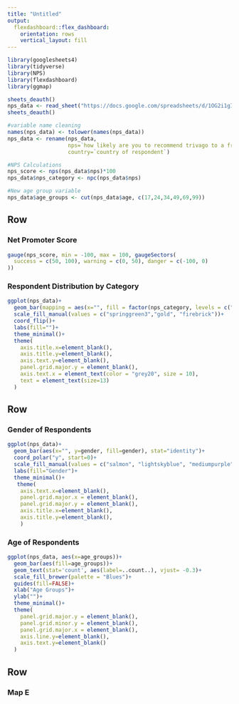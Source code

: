 ```yaml
---
title: "Untitled"
output: 
  flexdashboard::flex_dashboard:
    orientation: rows
    vertical_layout: fill
---
```


```r
library(googlesheets4)
library(tidyverse)
library(NPS)
library(flexdashboard)
library(ggmap)
```




```r
sheets_deauth()
nps_data <- read_sheet("https://docs.google.com/spreadsheets/d/1OG2i1gIv0J9bZMxRr8O2SHYxQsu27LjRbBUBnaZ7zvM/edit?usp=sharing")
sheets_deauth()

#variable name cleaning
names(nps_data) <- tolower(names(nps_data))
nps_data <- rename(nps_data,
                   nps=`how likely are you to recommend trivago to a friend or colleague?`,
                   country=`country of respondent`) 

#NPS Calculations
nps_score <- nps(nps_data$nps)*100
nps_data$nps_category <- npc(nps_data$nps)

#New age group variable
nps_data$age_groups <- cut(nps_data$age, c(17,24,34,49,69,99))
```







Row
-----------------------------------------------------------------------

### Net Promoter Score 

```r
gauge(nps_score, min = -100, max = 100, gaugeSectors(
  success = c(50, 100), warning = c(0, 50), danger = c(-100, 0)
))
```

### Respondent Distribution by Category
```r
ggplot(nps_data)+
  geom_bar(mapping = aes(x="", fill = factor(nps_category, levels = c("Promoter", "Passive","Detractor"))), position = "fill")+
  scale_fill_manual(values = c("springgreen3","gold", "firebrick"))+
  coord_flip()+
  labs(fill="")+
  theme_minimal()+
  theme(
    axis.title.x=element_blank(),
    axis.title.y=element_blank(),
    axis.text.y=element_blank(),
    panel.grid.major.y = element_blank(),
    axis.text.x = element_text(color = "grey20", size = 10),
    text = element_text(size=13)
  )
```


Row
-----------------------------------------------------------------------

### Gender of Respondents

```r
ggplot(nps_data)+
  geom_bar(aes(x="", y=gender, fill=gender), stat="identity")+
  coord_polar("y", start=0)+
  scale_fill_manual(values = c("salmon", "lightskyblue", "mediumpurple"))+
  labs(fill="Gender")+
  theme_minimal()+
   theme(
    axis.text.x=element_blank(),
    panel.grid.major.x = element_blank(),
    panel.grid.major.y = element_blank(),
    axis.title.x=element_blank(),
    axis.title.y=element_blank(),
    )

```

### Age of Respondents

```r
ggplot(nps_data, aes(x=age_groups))+
  geom_bar(aes(fill=age_groups))+
  geom_text(stat='count', aes(label=..count..), vjust= -0.3)+
  scale_fill_brewer(palette = "Blues")+
  guides(fill=FALSE)+
  xlab("Age Groups")+
  ylab("")+
  theme_minimal()+
  theme(
    panel.grid.major.y = element_blank(),
    panel.grid.minor.y = element_blank(),
    panel.grid.major.x = element_blank(),
    axis.line.y=element_blank(),
    axis.text.y=element_blank()
  )

```



Row
-----------------------------------------------------------------------

### Map E

```r



```